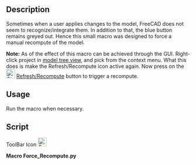 <languages/>

{{Macro
|Name=Macro Force Recompute
|Icon=Force_Recompute.png
|Description=This small macro forces a manual recompute of the model.<br>Sometimes the user applies changes to the model in FreeCAD.<br>But FreeCAD does not seem to recognize them.<br>(As of {{Version|0.17}} the effect of this macro can be achieved through GUI. Right-click project in model tree view, and pick "Mark to recompute" from context menu. After that, press Recompute button.)
|Author=shoogen
|Version=1.0
|Date=2014-09-01
|FCVersion=All
|Download=[https://www.freecadweb.org/wiki/images/8/88/Force_Recompute.png ToolBar Icon]
}}

==Description==

Sometimes when a user applies changes to the model, FreeCAD does not seem to recognize/integrate them. In addition to that, the blue {{Button|[[Image:Std_Refresh.svg|24px]] [[Std_Refresh|Refresh/Recompute]]}} button remains greyed out. Hence this small macro was designed to force a manual recompute of the model.

'''Note:''' As of {{VersionPlus|0.17}} the effect of this macro can be achieved through the GUI. Right-click project in [[Tree_view|model tree view]], and pick {{KEY|Mark to recompute}} from the context menu. What this does is make the Refresh/Recompute icon active again. Now press on the [[Image:Std_Refresh.svg|24px]] [[Std_Refresh|Refresh/Recompute]] button to trigger a recompute.

==Usage==

Run the macro when necessary.

==Script==

ToolBar Icon
[[Image:Force_Recompute.png|24px]]

'''Macro Force_Recompute.py'''

{{MacroCode|code=
# -*- coding: utf-8 -*-
# Force Recompute
# macro provided by shoogen

import FreeCAD
for obj in FreeCAD.ActiveDocument.Objects:
 obj.touch()
FreeCAD.ActiveDocument.recompute()

}}
{{clear}}